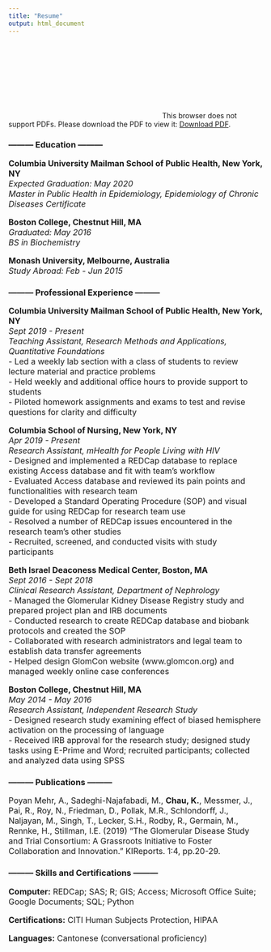 ```yaml
---
title: "Resume"
output: html_document
---
```


<div>
<object data="https://kpc2124.github.io/kpc.github.io/pdfs/Kristi%20Chau%20Resume.pdf" type="application/pdf" height = 100% width = 100% >
    <embed src="https://kpc2124.github.io/kpc.github.io/pdfs/Kristi%20Chau%20Resume.pdf">
        This browser does not support PDFs. Please download the PDF to view it: <a href="https://kpc2124.github.io/kpc.github.io/pdfs/Kristi%20Chau%20Resume.pdf">Download PDF</a>.</p>
    </embed>
</object>
</div>


### --------- Education ---------  
  

<font size="3">
**Columbia University Mailman School of Public Health, New York, NY**  
_Expected Graduation: May 2020_  
_Master in Public Health in Epidemiology, Epidemiology of Chronic Diseases Certificate_  

**Boston College, Chestnut Hill, MA**  
_Graduated: May 2016_  
_BS in Biochemistry_  

**Monash University, Melbourne, Australia**  
_Study Abroad: Feb - Jun 2015_  
</font>  

### --------- Professional Experience ---------  
  

<font size="3">
**Columbia University Mailman School of Public Health, New York, NY**  
_Sept 2019 - Present_  
_Teaching Assistant, Research Methods and Applications, Quantitative Foundations_  
- Led a weekly lab section with a class of students to review lecture material and practice problems  
- Held weekly and additional office hours to provide support to students  
- Piloted homework assignments and exams to test and revise questions for clarity and difficulty  
  
**Columbia School of Nursing, New York, NY**  
_Apr 2019 - Present_  
_Research Assistant, mHealth for People Living with HIV_  
- Designed and implemented a REDCap database to replace existing Access database and fit with team’s workflow  
- Evaluated Access database and reviewed its pain points and functionalities with research team  
- Developed a Standard Operating Procedure (SOP) and visual guide for using REDCap for research team use  
- Resolved a number of REDCap issues encountered in the research team’s other studies  
- Recruited, screened, and conducted visits with study participants  

**Beth Israel Deaconess Medical Center, Boston, MA**  
_Sept 2016 - Sept 2018_  
_Clinical Research Assistant, Department of Nephrology_  
- Managed the Glomerular Kidney Disease Registry study and prepared project plan and IRB documents  
- Conducted research to create REDCap database and biobank protocols and created the SOP  
- Collaborated with research administrators and legal team to establish data transfer agreements  
- Helped design GlomCon website (www.glomcon.org) and managed weekly online case conferences  

**Boston College, Chestnut Hill, MA**  
_May 2014 - May 2016_  
_Research Assistant, Independent Research Study_  
- Designed research study examining effect of biased hemisphere activation on the processing of language  
- Received IRB approval for the research study; designed study tasks using E-Prime and Word; recruited participants; collected and analyzed data using SPSS  
</font>  

### --------- Publications ---------  
  

<font size="3">
Poyan Mehr, A., Sadeghi-Najafabadi, M., **Chau, K.**, Messmer, J., Pai, R., Roy, N., Friedman, D., Pollak, M.R., Schlondorff, J., Naljayan, M., Singh, T., Lecker, S.H., Rodby, R., Germain, M., Rennke, H., Stillman, I.E. (2019) “The Glomerular Disease Study and Trial Consortium: A Grassroots Initiative to Foster Collaboration and Innovation.” KIReports. 1:4, pp.20-29.  
</font>  

### --------- Skills and Certifications ---------  
  

<font size="3">
**Computer:** REDCap; SAS; R; GIS; Access; Microsoft Office Suite; Google Documents; SQL; Python

**Certifications:** CITI Human Subjects Protection, HIPAA

**Languages:** Cantonese (conversational proficiency)  
</font>  

